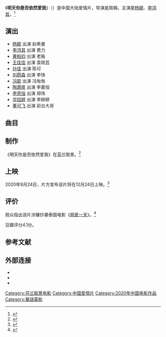 {{电影信息框
| 片名 = 明天你是否依然爱我
| 电影原名 = ''{{lang|en|I Remember}}''
| 图像 = I Remember poster.jpg
| 图像说明 = 海报
| 导演 = 周楠
| 监制 = 
| 制片 = 刘开珞
| 编剧 = 
| 原著 = 
| 主演 = 杨颖<br>李鸿其
| 配乐 = 
| 摄影 = 
| 剪辑 = 
| 制片商 = 
| 发行商 = 
| 上映日期 = {{Film date|2020|12|24|中国大陆|2021|3|25|香港}}
| 片长 = 99分钟
| 产地 = {{CHNML}}
| 语言 = 普通话
| 预算 = 
| 票房 = 
| 前集 = 
| 续集 = 
}}
《'''明天你是否依然爱我'''》（{{lang-en|''I Remember''}}）是中国大陆爱情片，导演是周楠，主演是[[Angelababy|杨颖]]、[[李鸿其|李鸿其]]。<ref>{{cite news |author1=徐美琳 |title=李鸿其新片合作杨颖，《明天你是否依然爱我》取景芬兰 |url=http://www.bjnews.com.cn/ent/2020/05/20/729288.html |accessdate=2021-01-06 |work=新京报 |date=2020-05-20 |archive-date=2021-01-20 |archive-url=https://web.archive.org/web/20210120170556/http://www.bjnews.com.cn/ent/2020/05/20/729288.html |dead-url=no }}</ref>

==演出==
*[[Angelababy|杨颖]] 出演 赵希曼
*[[李鸿其|李鸿其]] 出演 费力
*[[黄柏钧|黄柏钧]] 出演  老板
*[[王佳佳|王佳佳]] 出演 袁晓芸
*[[孙佳_(演员)|孙佳]] 出演 陈可
*[[刘蔚森|刘蔚森]] 出演 李快
*[[冯聪|冯聪]] 出演 冯匆匆
*[[陶灏景|陶灏景]] 出演 李嘉恒
*[[李思恒|李思恒]] 出演 郑伟
*[[华钰婷|华钰婷]] 出演 李婷婷
*[[董可飞|董可飞]] 出演 前台大哥

==曲目==
{{Track listing
| collapsed        = no
| total_length     = 
| all_writing      = 
| all_lyrics       = 
| all_music        = 
| arranger_credits = 
| extra_column     = 歌手
| title1           = 《明天你是否依然爱我》
| note1            = 主题曲
| lyrics1          = 杨立德
| music1           = [[童安格|童安格]]
| extra1           = [[汪苏泷|汪苏泷]]
| length1          = 
| title2           = 《永不失联的爱》
| note2            = 推广曲
| lyrics2          = [[饶雪漫|饶雪漫]]
| music2           = [[周兴哲|周兴哲]]
| extra2           = [[单依纯|单依纯]]
| length2          = 
}}

==制作==
《明天你是否依然爱我》在[[芬兰|芬兰]]取景。<ref>{{cite news |title=《明天你是否依然爱我》曝新剧照 杨颖漫步芬兰 |url=https://www.1905.com/news/20201227/1496847.shtml |accessdate=2021-01-06 |work=1905 |date=2020-12-27 |archive-date=2021-01-20 |archive-url=https://web.archive.org/web/20210120170619/https://www.1905.com/news/20201227/1496847.shtml |dead-url=no }}</ref>

==上映==
2020年9月24日，片方宣布该片将在12月24日上映。<ref>{{cite news |author1=徐美琳 |title=杨颖李鸿其主演电影《明天你是否依然爱我》定档12月24日 |url=http://www.bjnews.com.cn/ent/2020/09/24/772123.html |accessdate=2021-01-06 |work=新京报 |date=2020-09-24}}</ref>

==评价==
观众指出该片涉嫌抄袭泰国电影《[[相爱一天|相爱一天]]》。<ref>{{cite news |title=《明天你是否依然爱我》票房惨淡，更涉嫌抄袭，杨颖这波委屈不冤 |url=https://www.163.com/dy/article/FV23IC2O05313FC8.html |accessdate=2021-01-06 |work=网易 |date=2020-12-29}}</ref>

豆瓣评分4.1分。

==参考文献==
{{reflist}}

==外部连接==
*{{douban|35069014}}
*{{Mtime|267619}}
*{{IMDB title|tt13149106}}

{{DEFAULTSORT:Ming明天你是否依然爱我}}
[[Category:芬兰取景电影|Category:芬兰取景电影]]
[[Category:中国爱情片|Category:中国爱情片]]
[[Category:2020年中国电影作品|Category:2020年中国电影作品]]
[[Category:華語電影|Category:華語電影]]